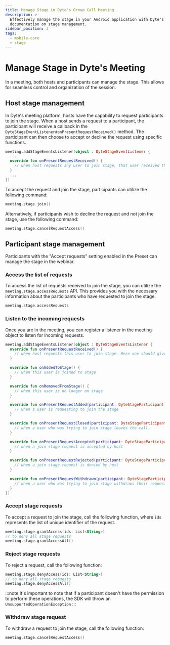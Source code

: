 ```yaml
---
title: Manage Stage in Dyte's Group Call Meeting
description: >-
  Effectively manage the stage in your Android application with Dyte's
  documentation on stage management.
sidebar_position: 3
tags:
  - mobile-core
  - stage
---
```


# Manage Stage in Dyte's Meeting

In a meeting, both hosts and participants can manage the stage. This allows for seamless control and organization of the session.

## Host stage management

In Dyte's meeting platform, hosts have the capability to request participants to join the stage. When a host sends a request to a participant, the participant will receive a callback in the `DyteStageEventListener#onPresentRequestReceived()` method. The participant can then choose to accept or decline the request using specific functions.

```kotlin
meeting.addStageEventsListener(object : DyteStageEventListener {
  ...
  override fun onPresentRequestReceived() {
    // when host requests any user to join stage, that user received this callback
  }
  ...
})
```

To accept the request and join the stage, participants can utilize the following command:

```kotlin
meeting.stage.join()
```

Alternatively, if participants wish to decline the request and not join the stage, use the following command:

```kotlin
meeting.stage.cancelRequestAccess()
```

## Participant stage management

Participants with the "Accept requests" setting enabled in the Preset can manage the stage in the webinar.

### Access the list of requests

To access the list of requests received to join the stage, you can utilize the `meeting.stage.accessRequests` API. This provides you with the necessary information about the participants who have requested to join the stage.

```kotlin
meeting.stage.accessRequests
```

### Listen to the incoming requests

Once you are in the meeting, you can register a listener in the meeting object to listen for incoming requests.

```kotlin
meeting.addStageEventsListener(object : DyteStageEventsListener {
  override fun onPresentRequestReceived() {
    // when host requests this user to join stage. Here one should give choice to either accept the request or decline it.
  }

  override fun onAddedToStage() {
    // when this user is joined to stage
  }

  override fun onRemovedFromStage() {
    // when this user is no longer on stage
  }

  override fun onPresentRequestAdded(participant: DyteStageParticipant) {
    // when a user is requesting to join the stage
  }

  override fun onPresentRequestClosed(participant: DyteStageParticipant) {
    // when a user who was trying to join stage leaves the call.
  }

  override fun onPresentRequestAccepted(participant: DyteStageParticipant) {
    // when a join stage request is accepted by host
  }

  override fun onPresentRequestRejected(participant: DyteStageParticipant) {
    // when a join stage request is denied by host
  }

  override fun onPresentRequestWithdrawn(participant: DyteStageParticipant) {
    // when a user who was trying to join stage withdraws their request to join.
  }
})
```

### Accept stage requests

To accept a request to join the stage, call the following function, where `ids` represents the list of unique identifier of the request.

```kotlin
meeting.stage.grantAccess(ids: List<String>)
// to deny all stage requests
meeting.stage.grantAccessAll()
```

### Reject stage requests

To reject a request, call the following function:

```kotlin
meeting.stage.denyAccess(ids: List<String>)
// to deny all stage requests
meeting.stage.denyAccessAll()
```

:::note
It's important to note that if a participant doesn't have the permission to perform these operations, the SDK will throw an `UnsupportedOperationException`
:::

### Withdraw stage request

To withdraw a request to join the stage, call the following function:

```kotlin
meeting.stage.cancelRequestAccess()
```
